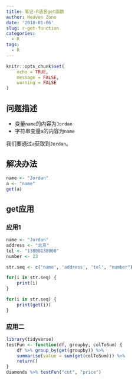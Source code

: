```yaml
---
title: 笔记-R语言get函数
author: Heaven Zone
date: '2018-01-06'
slug: r-get-function
categories:
  - R
tags:
  - R
---
```


```r
knitr::opts_chunk$set(
	echo = TRUE,
	message = FALSE,
	warning = FALSE
)
```

## 问题描述

- 变量`name`的内容为`Jordan`
- 字符串变量`a`的内容为`name`

我们要通过`a`获取到`Jordan`。

## 解决办法

```r
name <- "Jordan"
a <- "name"
get(a)
```

## get应用

### 应用1

```r
name <- "Jordan"
address <- "北京"
tel <- "13800138000"
number <- 23

str.seq <- c('name', 'address', 'tel', "number")

for(i in str.seq) {
	print(i)
}

for(i in str.seq) {
	print(get(i))
}
```


### 应用二

```r
library(tidyverse)
testFun <- function(df, groupby, colToSum) {
	df %>% group_by(get(groupby)) %>%
    summarise(value = sum(get(colToSum))) %>%
    return()
}
diamonds %>% testFun("cut", "price")
```












